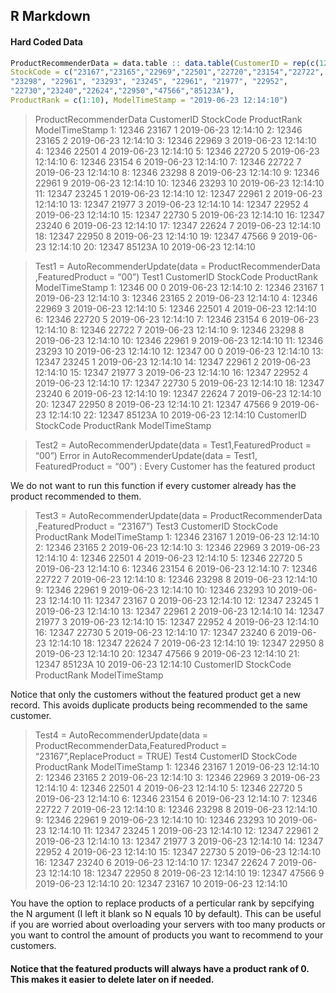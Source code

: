## R Markdown

#### Hard Coded Data 

```{r}
ProductRecommenderData = data.table :: data.table(CustomerID = rep(c(12346L,12347L),each = 10), 
StockCode = c("23167","23165","22969","22501","22720","23154","22722", 
"23298", "22961", "23293", "23245", "22961", "21977", "22952",
"22730","23240","22624","22950","47566","85123A"),
ProductRank = c(1:10), ModelTimeStamp = "2019-06-23 12:14:10")
```

> ProductRecommenderData
    CustomerID StockCode ProductRank      ModelTimeStamp
 1:      12346     23167           1 2019-06-23 12:14:10
 2:      12346     23165           2 2019-06-23 12:14:10
 3:      12346     22969           3 2019-06-23 12:14:10
 4:      12346     22501           4 2019-06-23 12:14:10
 5:      12346     22720           5 2019-06-23 12:14:10
 6:      12346     23154           6 2019-06-23 12:14:10
 7:      12346     22722           7 2019-06-23 12:14:10
 8:      12346     23298           8 2019-06-23 12:14:10
 9:      12346     22961           9 2019-06-23 12:14:10
10:      12346     23293          10 2019-06-23 12:14:10
11:      12347     23245           1 2019-06-23 12:14:10
12:      12347     22961           2 2019-06-23 12:14:10
13:      12347     21977           3 2019-06-23 12:14:10
14:      12347     22952           4 2019-06-23 12:14:10
15:      12347     22730           5 2019-06-23 12:14:10
16:      12347     23240           6 2019-06-23 12:14:10
17:      12347     22624           7 2019-06-23 12:14:10
18:      12347     22950           8 2019-06-23 12:14:10
19:      12347     47566           9 2019-06-23 12:14:10
20:      12347    85123A          10 2019-06-23 12:14:10

> Test1 = AutoRecommenderUpdate(data = ProductRecommenderData ,FeaturedProduct = "00")
> Test1
    CustomerID StockCode ProductRank      ModelTimeStamp
 1:      12346        00           0 2019-06-23 12:14:10
 2:      12346     23167           1 2019-06-23 12:14:10
 3:      12346     23165           2 2019-06-23 12:14:10
 4:      12346     22969           3 2019-06-23 12:14:10
 5:      12346     22501           4 2019-06-23 12:14:10
 6:      12346     22720           5 2019-06-23 12:14:10
 7:      12346     23154           6 2019-06-23 12:14:10
 8:      12346     22722           7 2019-06-23 12:14:10
 9:      12346     23298           8 2019-06-23 12:14:10
10:      12346     22961           9 2019-06-23 12:14:10
11:      12346     23293          10 2019-06-23 12:14:10
12:      12347        00           0 2019-06-23 12:14:10
13:      12347     23245           1 2019-06-23 12:14:10
14:      12347     22961           2 2019-06-23 12:14:10
15:      12347     21977           3 2019-06-23 12:14:10
16:      12347     22952           4 2019-06-23 12:14:10
17:      12347     22730           5 2019-06-23 12:14:10
18:      12347     23240           6 2019-06-23 12:14:10
19:      12347     22624           7 2019-06-23 12:14:10
20:      12347     22950           8 2019-06-23 12:14:10
21:      12347     47566           9 2019-06-23 12:14:10
22:      12347    85123A          10 2019-06-23 12:14:10
    CustomerID StockCode ProductRank      ModelTimeStamp 
    
> Test2 = AutoRecommenderUpdate(data = Test1,FeaturedProduct = "00")
Error in AutoRecommenderUpdate(data = Test1, FeaturedProduct = "00") : 
  Every Customer has the featured product
  
We do not want to run this function if every customer already has the product recommended to them.

> Test3 = AutoRecommenderUpdate(data = ProductRecommenderData ,FeaturedProduct = "23167")
> Test3
    CustomerID StockCode ProductRank      ModelTimeStamp
 1:      12346     23167           1 2019-06-23 12:14:10
 2:      12346     23165           2 2019-06-23 12:14:10
 3:      12346     22969           3 2019-06-23 12:14:10
 4:      12346     22501           4 2019-06-23 12:14:10
 5:      12346     22720           5 2019-06-23 12:14:10
 6:      12346     23154           6 2019-06-23 12:14:10
 7:      12346     22722           7 2019-06-23 12:14:10
 8:      12346     23298           8 2019-06-23 12:14:10
 9:      12346     22961           9 2019-06-23 12:14:10
10:      12346     23293          10 2019-06-23 12:14:10
11:      12347     23167           0 2019-06-23 12:14:10
12:      12347     23245           1 2019-06-23 12:14:10
13:      12347     22961           2 2019-06-23 12:14:10
14:      12347     21977           3 2019-06-23 12:14:10
15:      12347     22952           4 2019-06-23 12:14:10
16:      12347     22730           5 2019-06-23 12:14:10
17:      12347     23240           6 2019-06-23 12:14:10
18:      12347     22624           7 2019-06-23 12:14:10
19:      12347     22950           8 2019-06-23 12:14:10
20:      12347     47566           9 2019-06-23 12:14:10
21:      12347    85123A          10 2019-06-23 12:14:10
    CustomerID StockCode ProductRank      ModelTimeStamp
    
Notice that only the customers without the featured product get a new record. This avoids duplicate products being recommended to the same customer.
    
> Test4 = AutoRecommenderUpdate(data = ProductRecommenderData,FeaturedProduct = "23167",ReplaceProduct = TRUE)
> Test4
    CustomerID StockCode ProductRank      ModelTimeStamp
 1:      12346     23167           1 2019-06-23 12:14:10
 2:      12346     23165           2 2019-06-23 12:14:10
 3:      12346     22969           3 2019-06-23 12:14:10
 4:      12346     22501           4 2019-06-23 12:14:10
 5:      12346     22720           5 2019-06-23 12:14:10
 6:      12346     23154           6 2019-06-23 12:14:10
 7:      12346     22722           7 2019-06-23 12:14:10
 8:      12346     23298           8 2019-06-23 12:14:10
 9:      12346     22961           9 2019-06-23 12:14:10
10:      12346     23293          10 2019-06-23 12:14:10
11:      12347     23245           1 2019-06-23 12:14:10
12:      12347     22961           2 2019-06-23 12:14:10
13:      12347     21977           3 2019-06-23 12:14:10
14:      12347     22952           4 2019-06-23 12:14:10
15:      12347     22730           5 2019-06-23 12:14:10
16:      12347     23240           6 2019-06-23 12:14:10
17:      12347     22624           7 2019-06-23 12:14:10
18:      12347     22950           8 2019-06-23 12:14:10
19:      12347     47566           9 2019-06-23 12:14:10
20:      12347     23167          10 2019-06-23 12:14:10

You have the option to replace products of a perticular rank by sepcifying the N argument (I left it blank so N equals 10 by default). This can be useful if you are worried about overloading your servers with too many products or you want to control the amount of products you want to recommend to your customers.

#### Notice that the featured products will always have a product rank of 0. This makes it easier to delete later on if needed. 


